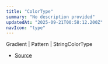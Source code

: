 ```yaml
---
title: "ColorType"
summary: "No description provided"
updatedAt: "2025-09-21T00:58:12.200Z"
navIcon: "type"
---
```



Gradient \| Pattern \| StringColorType

- [Source](https://github.com/NMMTY/LazyCanvas/blob/1d5786684b8ca8d543a4533b2b64f8d093b1e426/packages/lazycanvas/src/types/types.d.ts#L40)